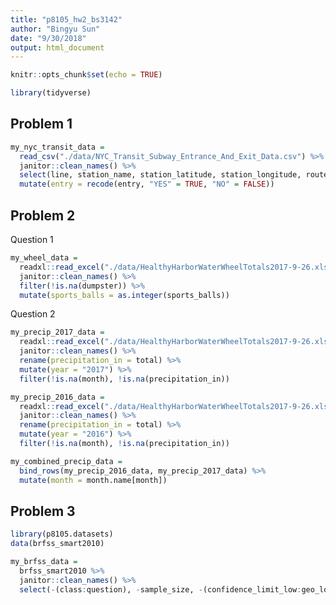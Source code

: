 ```yaml
---
title: "p8105_hw2_bs3142"
author: "Bingyu Sun"
date: "9/30/2018"
output: html_document
---
```


```r
knitr::opts_chunk$set(echo = TRUE)
```

```r
library(tidyverse)
```

## Problem 1
```r
my_nyc_transit_data = 
  read_csv("./data/NYC_Transit_Subway_Entrance_And_Exit_Data.csv") %>%
  janitor::clean_names() %>%
  select(line, station_name, station_latitude, station_longitude, route1:route11, entry, vending, entrance_type, ada) %>%
  mutate(entry = recode(entry, "YES" = TRUE, "NO" = FALSE))
```

## Problem 2

Question 1
```r
my_wheel_data =
  readxl::read_excel("./data/HealthyHarborWaterWheelTotals2017-9-26.xlsx", sheet = 1, range = ("A2:N258")) %>%
  janitor::clean_names() %>%
  filter(!is.na(dumpster)) %>%
  mutate(sports_balls = as.integer(sports_balls))
```

Question 2
```r
my_precip_2017_data = 
  readxl::read_excel("./data/HealthyHarborWaterWheelTotals2017-9-26.xlsx", sheet = 3, skip = 1) %>%
  janitor::clean_names() %>%
  rename(precipitation_in = total) %>%
  mutate(year = "2017") %>%
  filter(!is.na(month), !is.na(precipitation_in))
```

```r
my_precip_2016_data =
  readxl::read_excel("./data/HealthyHarborWaterWheelTotals2017-9-26.xlsx", sheet = 4, skip = 1) %>%
  janitor::clean_names() %>%
  rename(precipitation_in = total) %>%
  mutate(year = "2016") %>%
  filter(!is.na(month), !is.na(precipitation_in))
```

```r
my_combined_precip_data =
  bind_rows(my_precip_2016_data, my_precip_2017_data) %>%
  mutate(month = month.name[month])
```

## Problem 3

```r
library(p8105.datasets)
data(brfss_smart2010)
```

```r
my_brfss_data = 
  brfss_smart2010 %>%
  janitor::clean_names() %>%
  select(-(class:question), -sample_size, -(confidence_limit_low:geo_location)) 
```

